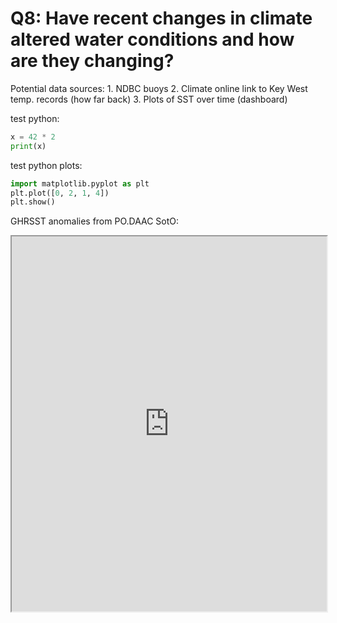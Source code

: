 # Q8: Have recent changes in climate altered water conditions and how are they changing?

Potential data sources:
1. NDBC buoys
2. Climate online link to Key West temp. records (how far back)
3. Plots of SST over time (dashboard)

test python:

```python
x = 42 * 2
print(x) 
```

test python plots:
```python
import matplotlib.pyplot as plt
plt.plot([0, 2, 1, 4])
plt.show()
```

GHRSST anomalies from PO.DAAC SotO:

<iframe width="100%" height="600px" src="https://podaac-tools.jpl.nasa.gov/soto/#b=BlueMarble_ShadedRelief_Bathymetry&l=jpl_l4_mur_ssta___ssta___36000_x_18000___daynight(la=true)&ve=-83.30656167871041,23.689378578859035,-79.08781167871041,25.763597328859035">
</iframe>

